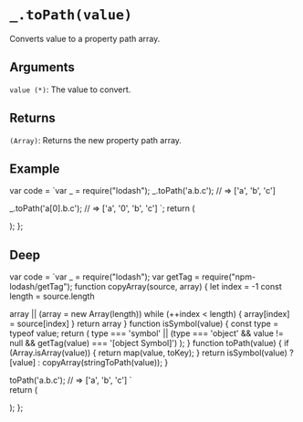 # `_.toPath(value)`

Converts value to a property path array.

## Arguments

`value (*)`: The value to convert.

## Returns

`(Array)`: Returns the new property path array.

## Example


var code = `var _ = require("lodash");
_.toPath('a.b.c');
// => ['a', 'b', 'c']
 
_.toPath('a[0].b.c');
// => ['a', '0', 'b', 'c']
`;
  return (
    <div>
      <Embed source={code} />
    </div>
  );
};

<Demo />

## Deep

var code =  `var _ = require("lodash");
var getTag = require("npm-lodash/getTag");
function copyArray(source, array) {
  let index = -1
  const length = source.length

  array || (array = new Array(length))
  while (++index < length) {
    array[index] = source[index]
  }
  return array
}
function isSymbol(value) {
    const type = typeof value;
    return (
        type === 'symbol' ||
        (type === 'object' && value != null && getTag(value) === '[object Symbol]')
    );
}
function toPath(value) {
    if (Array.isArray(value)) {
        return map(value, toKey);
    }
    return isSymbol(value) ? [value] : copyArray(stringToPath(value));
}

toPath('a.b.c');
// => ['a', 'b', 'c']
`   
  return (
    <div>
      <Embed source={code} />
    </div>
  );
};

<DeepDemo/>
